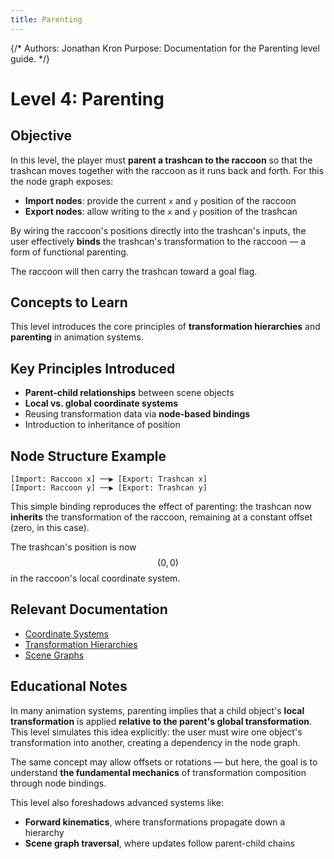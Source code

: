 ```yaml
---
title: Parenting
---
```


{/*
Authors: Jonathan Kron
Purpose: Documentation for the Parenting level guide.
*/}

# Level 4: Parenting

## Objective

In this level, the player must **parent a trashcan to the raccoon** so that the trashcan moves together with the raccoon as it runs back and forth. For this the node graph exposes:

- **Import nodes**: provide the current `x` and `y` position of the raccoon
- **Export nodes**: allow writing to the `x` and `y` position of the trashcan

By wiring the raccoon's positions directly into the trashcan's inputs, the user effectively **binds** the trashcan's transformation to the raccoon — a form of functional parenting.

The raccoon will then carry the trashcan toward a goal flag.

## Concepts to Learn

This level introduces the core principles of **transformation hierarchies** and **parenting** in animation systems.

## Key Principles Introduced

- **Parent-child relationships** between scene objects
- **Local vs. global coordinate systems**
- Reusing transformation data via **node-based bindings**
- Introduction to inheritance of position

## Node Structure Example

```plaintext
[Import: Raccoon x] ──▶ [Export: Trashcan x]
[Import: Raccoon y] ──▶ [Export: Trashcan y]
```

This simple binding reproduces the effect of parenting: the trashcan now **inherits** the transformation of the raccoon, remaining at a constant offset (zero, in this case).

The trashcan's position is now $$(0, 0)$$ in the raccoon's local coordinate system.

## Relevant Documentation

- [Coordinate Systems](/docs/hierarchies/coordinate-systems)
- [Transformation Hierarchies](/docs/hierarchies/transformation-hierarchies)
- [Scene Graphs](/docs/hierarchies/scene-graphs)

## Educational Notes

In many animation systems, parenting implies that a child object's **local transformation** is applied **relative to the parent's global transformation**. This level simulates this idea explicitly: the user must wire one object's transformation into another, creating a dependency in the node graph.

The same concept may allow offsets or rotations — but here, the goal is to understand **the fundamental mechanics** of transformation composition through node bindings.

This level also foreshadows advanced systems like:

- **Forward kinematics**, where transformations propagate down a hierarchy
- **Scene graph traversal**, where updates follow parent-child chains
